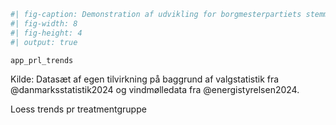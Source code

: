 
<!-- I @fig-appendiks-prl-trends kan vi se, at der sker et generelt løft i borgmesterpartiets generelle stemmeandel mellem 2013 og 2017, hvor både de valgsteder der får en vindmølle mellem 2017 og 2021 og de valgsteder der aldrig bliver treatet oplever en stor stigning. -->

::: {#fig-appendiks-prl-trends}

```r
#| fig-caption: Demonstration af udvikling for borgmesterpartiets stemmeandel.
#| fig-width: 8
#| fig-height: 4
#| output: true

app_prl_trends
```

\raggedright
\footnotesize
\setstretch{1}

Kilde: Datasæt af egen tilvirkning på baggrund af valgstatistik fra @danmarksstatistik2024 og vindmølledata fra @energistyrelsen2024.

Loess trends pr treatmentgruppe

:::
